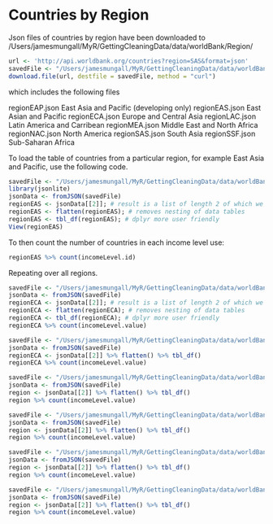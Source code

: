 Countries by Region
========================================================

Json files of countries by region have been downloaded to 
/Users/jamesmungall/MyR/GettingCleaningData/data/worldBank/Region/

```r
url <- 'http://api.worldbank.org/countries?region=SAS&format=json'
savedFile <- "/Users/jamesmungall/MyR/GettingCleaningData/data/worldBank/regionSAS.json"
download.file(url, destfile = savedFile, method = "curl")
```
which includes the following files

regionEAP.json  East Asia and Pacific (developing only)
regionEAS.json  East Asian and Pacific
regionECA.json  Europe and Central Asia
regionLAC.json  Latin America and Carribean
regionMEA.json  Middle East and North Africa
regionNAC.json  North America
regionSAS.json  South Asia
regionSSF.json  Sub-Saharan Africa

To load the table of countries from a particular region, for example East Asia and Pacific, use the following code.
```r
savedFile <- "/Users/jamesmungall/MyR/GettingCleaningData/data/worldBank/Region/regionEAS.json"
library(jsonlite)
jsonData <- fromJSON(savedFile)
regionEAS <- jsonData[[2]]; # result is a list of length 2 of which we want the second element
regionEAS <- flatten(regionEAS); # removes nesting of data tables
regionEAS <- tbl_df(regionEAS); # dplyr more user friendly
View(regionEAS)

```

To then count the number of countries in each income level use:
```r
regionEAS %>% count(incomeLevel.id)
```

Repeating over all regions.
```r
savedFile <- "/Users/jamesmungall/MyR/GettingCleaningData/data/worldBank/Region/regionECA.json"
jsonData <- fromJSON(savedFile)
regionECA <- jsonData[[2]]; # result is a list of length 2 of which we want the second element
regionECA <- flatten(regionECA); # removes nesting of data tables
regionECA <- tbl_df(regionECA); # dplyr more user friendly
regionECA %>% count(incomeLevel.value)
```

```r
savedFile <- "/Users/jamesmungall/MyR/GettingCleaningData/data/worldBank/Region/regionLAC.json"
jsonData <- fromJSON(savedFile)
regionECA <- jsonData[[2]] %>% flatten() %>% tbl_df()
regionECA %>% count(incomeLevel.value)
```

```r
savedFile <- "/Users/jamesmungall/MyR/GettingCleaningData/data/worldBank/Region/regionMEA.json"
jsonData <- fromJSON(savedFile)
region <- jsonData[[2]] %>% flatten() %>% tbl_df()
region %>% count(incomeLevel.value)
```

```r
savedFile <- "/Users/jamesmungall/MyR/GettingCleaningData/data/worldBank/Region/regionNAC.json"
jsonData <- fromJSON(savedFile)
region <- jsonData[[2]] %>% flatten() %>% tbl_df()
region %>% count(incomeLevel.value)
```

```r
savedFile <- "/Users/jamesmungall/MyR/GettingCleaningData/data/worldBank/Region/regionSAS.json"
jsonData <- fromJSON(savedFile)
region <- jsonData[[2]] %>% flatten() %>% tbl_df()
region %>% count(incomeLevel.value)
```

```r
savedFile <- "/Users/jamesmungall/MyR/GettingCleaningData/data/worldBank/Region/regionSSF.json"
jsonData <- fromJSON(savedFile)
region <- jsonData[[2]] %>% flatten() %>% tbl_df()
region %>% count(incomeLevel.value)
```

